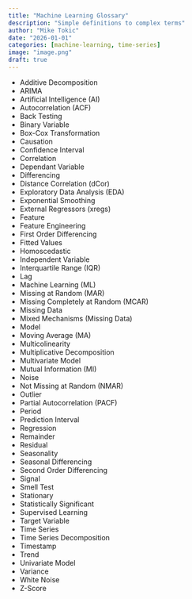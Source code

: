 ```yaml
---
title: "Machine Learning Glossary"
description: "Simple definitions to complex terms"
author: "Mike Tokic"
date: "2026-01-01"
categories: [machine-learning, time-series]
image: "image.png"
draft: true
---
```


- Additive Decomposition
- ARIMA
- Artificial Intelligence (AI)
- Autocorrelation (ACF)
- Back Testing
- Binary Variable
- Box-Cox Transformation
- Causation
- Confidence Interval
- Correlation
- Dependant Variable
- Differencing 
- Distance Correlation (dCor)
- Exploratory Data Analysis (EDA)
- Exponential Smoothing
- External Regressors (xregs)
- Feature
- Feature Engineering
- First Order Differencing
- Fitted Values
- Homoscedastic
- Independent Variable
- Interquartile Range (IQR)
- Lag
- Machine Learning (ML)
- Missing at Random (MAR)
- Missing Completely at Random (MCAR)
- Missing Data
- Mixed Mechanisms (Missing Data)
- Model
- Moving Average (MA)
- Multicolinearity
- Multiplicative Decomposition
- Multivariate Model
- Mutual Information (MI)
- Noise
- Not Missing at Random (NMAR)
- Outlier
- Partial Autocorrelation (PACF)
- Period
- Prediction Interval
- Regression
- Remainder
- Residual
- Seasonality
- Seasonal Differencing
- Second Order Differencing
- Signal
- Smell Test
- Stationary
- Statistically Significant
- Supervised Learning
- Target Variable
- Time Series
- Time Series Decomposition
- Timestamp
- Trend
- Univariate Model
- Variance
- White Noise
- Z-Score